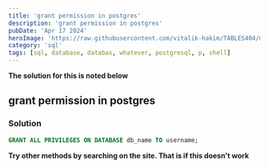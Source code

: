 ---
title: 'grant permission in postgres'
description: 'grant permission in postgres'
pubDate: 'Apr 17 2024'
heroImage: 'https://raw.githubusercontent.com/vitalik-hakim/TABLES404/main/error_b/sql.png'
category: 'sql'
tags: [sql, database, databas, whatever, postgresql, p, shell]
---

**The solution for this is noted below**

## grant permission in postgres

### Solution

```sql
GRANT ALL PRIVILEGES ON DATABASE db_name TO username;
```
**Try other methods by searching on the site. That is if this doesn't work**
